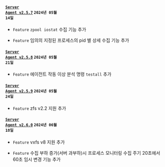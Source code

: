 #### <code class='changelog-service'><a href="https://docs.whatap.io/release-notes/server/server-2_5_7">Server Agent v2.5.7</a></code> <code class='changelog-date'>2024년 05월 14일</code>

- <code class="Feature">Feature</code> <code>zpool iostat</code> 수집 기능 추가

- <code class="Feature">Feature</code> 임의의 지정된 프로세스의 pid 별 상세 수집 기능 추가

#### <code class='changelog-service'><a href="https://docs.whatap.io/release-notes/server/server-2_5_8">Server Agent v2.5.8</a></code> <code class='changelog-date'>2024년 05월 21일</code>

- <code class="Feature">Feature</code> 에이전트 작동 이상 분석 명령 <code>testall</code> 추가

#### <code class='changelog-service'><a href="https://docs.whatap.io/release-notes/server/server-2_5_9">Server Agent v2.5.9</a></code> <code class='changelog-date'>2024년 05월 24일</code>

- <code class="Feature">Feature</code> zfs v2.2 지원 추가

#### <code class='changelog-service'><a href="https://docs.whatap.io/release-notes/server/server-2_6_0">Server Agent v2.6.0</a></code> <code class='changelog-date'>2024년 06월 18일</code>

- <code class="Feature">Feature</code> vxfs v8 지원 추가

- <code class="Feature">Feature</code> 수집 부하 증가(서버 과부하)시 프로세스 모니터링 수집 주기 20초에서 60초 임시 변경 기능 추가

